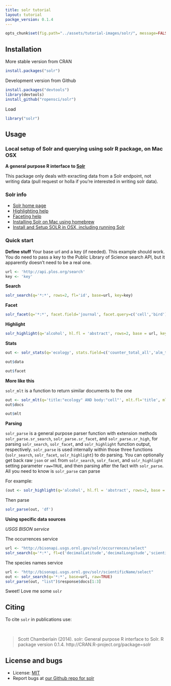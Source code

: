 ```yaml
---
title: solr tutorial
layout: tutorial
packge_version: 0.1.4
---
```


```r
opts_chunk$set(fig.path="../assets/tutorial-images/solr/", message=FALSE)
```

<section id="installation">

## Installation


More stable version from CRAN

```r
install.packages("solr")
```

Development version from Github

```r
install.packages("devtools")
library(devtools)
install_github("ropensci/solr")
```

Load

```r
library("solr")
```

<section id="usage">

## Usage


### Local setup of Solr and querying using solr R package, on Mac OSX

**A general purpose R interface to [Solr](http://lucene.apache.org/solr/)**

This package only deals with exracting data from a Solr endpoint, not writing data (pull request or holla if you're interested in writing solr data).

### Solr info

+ [Solr home page](http://lucene.apache.org/solr/)
+ [Highlighting help](http://wiki.apache.org/solr/HighlightingParameters)
+ [Faceting help](http://wiki.apache.org/solr/SimpleFacetParameters)
+ [Installing Solr on Mac using homebrew](http://ramlev.dk/blog/2012/06/02/install-apache-solr-on-your-mac/)
+ [Install and Setup SOLR in OSX, including running Solr](http://risnandar.wordpress.com/2013/09/08/how-to-install-and-setup-apache-lucene-solr-in-osx/)

### Quick start

**Define stuff** Your base url and a key (if needed). This example should work. You do need to pass a key to the Public Library of Science search API, but it apparently doesn't need to be a real one.

```r
url <- 'http://api.plos.org/search'
key <- 'key'
```

**Search**

```r
solr_search(q='*:*', rows=2, fl='id', base=url, key=key)
```

**Facet**

```r
solr_facet(q='*:*', facet.field='journal', facet.query=c('cell','bird'), base=url, key=key)
```

**Highlight**

```r
solr_highlight(q='alcohol', hl.fl = 'abstract', rows=2, base = url, key=key)
```

**Stats**

```r
out <- solr_stats(q='ecology', stats.field=c('counter_total_all','alm_twitterCount'), stats.facet=c('journal','volume'), base=url, key=key)
```

```r
out$data
```

```r
out$facet
```

**More like this**

`solr_mlt` is a function to return similar documents to the one

```r
out <- solr_mlt(q='title:"ecology" AND body:"cell"', mlt.fl='title', mlt.mindf=1, mlt.mintf=1, fl='counter_total_all', rows=5, base=url, key=key)
out$docs
```

```r
out$mlt
```

**Parsing**

`solr_parse` is a general purpose parser function with extension methods `solr_parse.sr_search`, `solr_parse.sr_facet`, and `solr_parse.sr_high`, for parsing `solr_search`, `solr_facet`, and `solr_highlight` function output, respectively. `solr_parse` is used internally within those three functions (`solr_search`, `solr_facet`, `solr_highlight`) to do parsing. You can optionally get back raw `json` or `xml` from `solr_search`, `solr_facet`, and `solr_highlight` setting parameter `raw=TRUE`, and then parsing after the fact with `solr_parse`. All you need to know is `solr_parse` can parse

For example:

```r
(out <- solr_highlight(q='alcohol', hl.fl = 'abstract', rows=2, base = url, key=key, raw=TRUE))
```

Then parse

```r
solr_parse(out, 'df')
```

**Using specific data sources**

*USGS BISON service*

The occurrences service

```r
url <- "http://bisonapi.usgs.ornl.gov/solr/occurrences/select"
solr_search(q='*:*', fl=c('decimalLatitude','decimalLongitude','scientificName'), base=url)
```

The species names service

```r
url <- "http://bisonapi.usgs.ornl.gov/solr/scientificName/select"
out <- solr_search(q='*:*', base=url, raw=TRUE)
solr_parse(out, "list")$response$docs[1:3]
```


Sweet!  Love me some `solr`


<section id="citing">

## Citing

To cite `solr` in publications use:

<br>

> Scott Chamberlain (2014). solr: General purpose R interface to Solr. R package version 0.1.4. http://CRAN.R-project.org/package=solr

<section id="license_bugs">

## License and bugs

* License: [MIT](http://opensource.org/licenses/MIT)
* Report bugs at [our Github repo for solr](https://github.com/solr/rgauges/issues?state=open)
